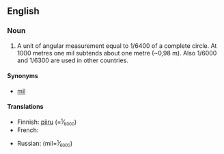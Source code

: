 ==English==
{{wikipedia}}

===Noun===
{{en-noun|head=[[angular]] [[mil]]}}

# {{military}} A unit of angular measurement equal to 1/6400 of a complete circle. At 1000 metres one mil subtends about one metre (~0,98 m). Also 1/6000 and 1/6300 are used in other countries.

====Synonyms====
* [[mil]]

====Translations====
{{trans-top|unit of angular measurement}}
* Finnish: [[piiru]] (=<small><sup>1</sup><big>⁄</big><sub>6000</sub></small>)
* French: {{t+|fr|millième|m}}
{{trans-mid}}
* Russian: {{t|ru|мил|tr=mil|m}} (mil=<small><sup>1</sup><big>⁄</big><sub>6000</sub></small>)
{{trans-bottom}}